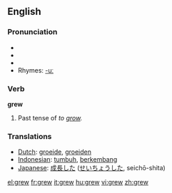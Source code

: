 ==English==

{{rank|getting|stay|months|677|grew|boys|joy|green}}

=== Pronunciation ===
*{{SAMPA|/gr\u:/}}
*{{IPA|/gɹuː/}}
*{{audio|en-us-grew.ogg|Audio (US)}}
*Rhymes: [[Rhymes:English:-uː|-uː]]

=== Verb ===
'''grew'''
# Past tense of ''to [[grow]].''

=== Translations ===
*[[Dutch]]: [[groeide]], [[groeiden]]
*[[Indonesian]]: [[tumbuh]], [[kembang|berkembang]]
*[[Japanese]]: [[成長]]した ([[せいちょう]]した, seichō-shita)

[[el:grew]]
[[fr:grew]]
[[it:grew]]
[[hu:grew]]
[[vi:grew]]
[[zh:grew]]